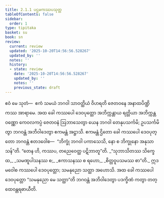 ```yaml
---
title: 2.1.1 ပဌမကဿပသုတ္တ
tableOfContents: false
sidebar:
  order: 1
type: tipitaka
basket: su
book: sn
review:
  current: review
  updated: '2025-10-20T14:56:56.528267'
  updated_by: ''
  notes: ''
  history:
  - state: review
    date: '2025-10-20T14:56:56.528267'
    updated_by: ''
    notes: ''
    previous_state: draft
---
```



<DynamicBreadcrumb />


<ReviewStatus review={frontmatter.review} showDetails={true} />

<HypothesisAnnotation frontmatter={frontmatter} />

<Division number="82" book="sn" e="ch" v="18" p="292">

<Paragraph number="371" book="sn">
ဧဝံ မေ သုတံ—  ဧကံ သမယံ ဘဂဝါ သာဝတ္ထိယံ ဝိဟရတိ ဇေတဝနေ အနာထပိဏ္ဍိကဿ အာရာမေ. အထ ခေါ ကဿပေါ ဒေဝပုတ္တော အဘိက္ကန္တာယ ရတ္တိယာ အဘိက္ကန္တဝဏ္ဏော ကေဝလကပ္ပံ ဇေတဝနံ ဩဘာသေတွာ ယေန ဘဂဝါ တေနုပသင်္ကမိ; ဥပသင်္ကမိတွာ ဘဂဝန္တံ အဘိဝါဒေတွာ ဧကမန္တံ အဋ္ဌာသိ. ဧကမန္တံ ဌိတော ခေါ ကဿပေါ ဒေဝပုတ္တော ဘဂဝန္တံ ဧတဒဝေါစ—  “ဘိက္ခုံ ဘဂဝါ ပကာသေသိ, နော စ ဘိက္ခုနော အနုသာသန်”တိ. “တေန ဟိ, ကဿပ, တညေဝေတ္ထ ပဋိဘာတူ”တိ.
</Paragraph>

<Paragraph number="372" type="verses" book="sn">
_“သုဘာသိတဿ သိက္ခေထ,_  
_သမဏူပါသနဿ စ;_  
_ဧကာသနဿ စ ရဟော,_  
_စိတ္တဝူပသမဿ စာ”တိ._  

</Paragraph>

<Paragraph number="373" book="sn">
ဣဒမဝေါစ ကဿပေါ ဒေဝပုတ္တော; သမနုညော သတ္ထာ အဟောသိ. အထ ခေါ ကဿပေါ ဒေဝပုတ္တော “သမနုညော မေ သတ္ထာ”တိ ဘဂဝန္တံ အဘိဝါဒေတွာ ပဒက္ခိဏံ ကတွာ တတ္ထေဝန္တရဓာယီတိ.
</Paragraph>
</Division>